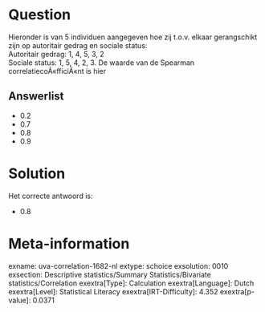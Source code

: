 Question
========

Hieronder is van 5 individuen aangegeven hoe zij t.o.v. elkaar
gerangschikt zijn op autoritair gedrag en sociale status:\
Autoritair gedrag: 1, 4, 5, 3, 2\
Sociale status: 1, 5, 4, 2, 3. De waarde van de Spearman
correlatiecoÃ«fficiÃ«nt is hier

Answerlist
----------

* 0.2
* 0.7
* 0.8
* 0.9

Solution
========

Het correcte antwoord is: 

* 0.8

Meta-information
================
exname: uva-correlation-1682-nl
extype: schoice
exsolution: 0010
exsection: Descriptive statistics/Summary Statistics/Bivariate statistics/Correlation
exextra[Type]: Calculation
exextra[Language]: Dutch
exextra[Level]: Statistical Literacy
exextra[IRT-Difficulty]: 4.352
exextra[p-value]: 0.0371
